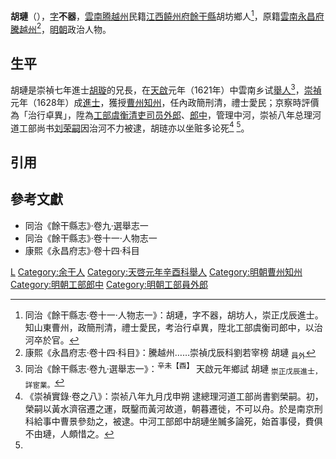 '''胡璉'''（{{bd|16世紀||1635年}}），[[表字|字]]'''不器'''，[[雲南|雲南]][[腾越州|腾越州]]民籍[[江西等處承宣布政使司|江西]][[饒州府|饒州府]][[餘干縣|餘干縣]]胡坊鄉人<ref name=djs>同治《餘干縣志·卷十一·人物志一》：胡璉，字不器，胡坊人，崇正戊辰進士。知山東曹州，政簡刑清，禮士愛民，考治行卓異，陞北工部虞衡司郎中，以治河卒於官。</ref>，原籍[[雲南等處承宣布政使司|雲南]][[永昌府|永昌府]][[騰越州|騰越州]]<ref>康熙《永昌府志·卷十四·科目》：騰越州……崇禎戊辰科劉若宰榜 胡璉 <sub>員外</sub></ref>，[[明朝|明朝]]政治人物。

==生平==
胡璉是崇禎七年進士[[胡璇|胡璇]]的兄長，在[[天啟_(明朝)|天啟]]元年（1621年）中雲南乡试[[舉人|舉人]]<ref>同治《餘干縣志·卷九·選舉志一》：<sup>辛未【酉】</sup> 天啟元年鄉試 胡璉 <sub>崇正戊辰進士，詳宦業。</sub></ref>，[[崇禎|崇禎]]元年（1628年）成[[進士|進士]]，獲授[[曹州|曹州]][[知州|知州]]，任內政簡刑清，禮士愛民；京察時評價為「治行卓異」，陞為[[工部|工部]][[虞衡司|虞衡清吏司]][[员外郎|员外郎]]、[[郎中_(官職)|郎中]]，管理中河，崇祯八年总理河道工部尚书[[刘荣嗣|刘荣嗣]]因治河不力被逮，胡琏亦以坐赃多论死<ref>《崇禎實錄·卷之八》：崇祯八年九月戊申朔 逮總理河道工部尚書劉榮嗣。初，榮嗣以黃水濟宿遷之運，既鑿而黃河故道，朝暮遷徙，不可以舟。於是南京刑科給事中曹景參劾之，被逮。中河工部郎中胡璉坐贓多論死，始首事侵，費俱不由璉，人頗惜之。</ref> <ref name=djs/>。

==引用==
{{reflist}}

==參考文獻==
*同治《餘干縣志》·卷九·選舉志一
*同治《餘干縣志》·卷十一·人物志一
*康熙《永昌府志》·卷十四·科目

{{start box}}
{{s-off}}
{{s-before|[[王國封|王國封]]}}
{{s-title|明朝曹州知州|崇禎年間}}
{{s-after|[[姚胤選|姚胤選]]}}
{{end box}}

{{崇禎元年戊辰科殿試金榜}}

[[Category:胡姓|L]]
[[Category:余干人|Category:余干人]]
[[Category:天啓元年辛酉科舉人|Category:天啓元年辛酉科舉人]]
[[Category:明朝曹州知州|Category:明朝曹州知州]]
[[Category:明朝工部郎中|Category:明朝工部郎中]]
[[Category:明朝工部員外郎|Category:明朝工部員外郎]]